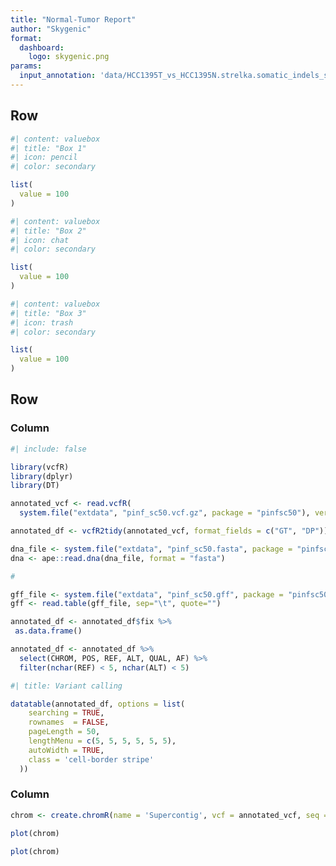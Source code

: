 ---
title: "Normal-Tumor Report"
author: "Skygenic"
format: 
  dashboard:
    logo: skygenic.png
params:
  input_annotation: 'data/HCC1395T_vs_HCC1395N.strelka.somatic_indels_snpEff.ann.vcf.gz'
---

## Row

```{r}
#| content: valuebox
#| title: "Box 1"
#| icon: pencil
#| color: secondary

list(
  value = 100
) 

```

```{r}
#| content: valuebox
#| title: "Box 2"
#| icon: chat
#| color: secondary

list(
  value = 100
)

```

```{r}
#| content: valuebox
#| title: "Box 3"
#| icon: trash
#| color: secondary

list(
  value = 100
)

```

## Row

### Column {width="75%"}

```{r}
#| include: false

library(vcfR)
library(dplyr)
library(DT)

```

```{r}

annotated_vcf <- read.vcfR(
  system.file("extdata", "pinf_sc50.vcf.gz", package = "pinfsc50"), verbose = FALSE)

annotated_df <- vcfR2tidy(annotated_vcf, format_fields = c("GT", "DP"))

```

```{r}

dna_file <- system.file("extdata", "pinf_sc50.fasta", package = "pinfsc50")
dna <- ape::read.dna(dna_file, format = "fasta")

#

gff_file <- system.file("extdata", "pinf_sc50.gff", package = "pinfsc50")
gff <- read.table(gff_file, sep="\t", quote="")

```


```{r}

annotated_df <- annotated_df$fix %>%
 as.data.frame()

annotated_df <- annotated_df %>%
  select(CHROM, POS, REF, ALT, QUAL, AF) %>%
  filter(nchar(REF) < 5, nchar(ALT) < 5)

```

```{r}
#| title: Variant calling

datatable(annotated_df, options = list(
    searching = TRUE,
    rownames  = FALSE,
    pageLength = 50,
    lengthMenu = c(5, 5, 5, 5, 5, 5),
    autoWidth = TRUE,
    class = 'cell-border stripe'
  ))

```

### Column {width="25%"}

```{r}

chrom <- create.chromR(name = 'Supercontig', vcf = annotated_vcf, seq = dna, ann = gff)

plot(chrom)

```

```{r}

plot(chrom)

```


